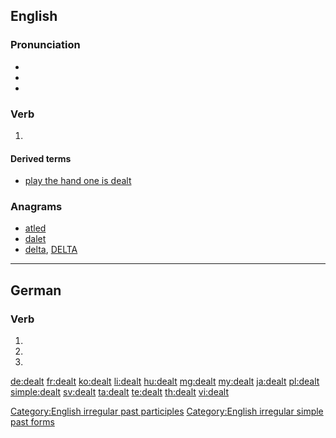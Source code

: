 ==English==

===Pronunciation===
* {{IPA|/ˈdɛlt/|lang=en}}
* {{audio|en-us-dealt.ogg|Audio (US)|lang=en}}
* {{rhymes|ɛlt|lang=en}}

===Verb===
{{head|en}}

# {{en-past of|deal}}

====Derived terms====
* [[play the hand one is dealt]]

===Anagrams===
* [[atled#English|atled]]
* [[dalet#English|dalet]]
* [[delta#English|delta]], [[DELTA#English|DELTA]]

[[Category:English irregular past participles]]
[[Category:English irregular simple past forms]]

----

==German==

===Verb===
{{head|de|verb form}}

# {{de-verb form of|dealen|3|s|g}}
# {{de-verb form of|dealen|2|p|g}}
# {{de-verb form of|dealen|i|p}}

[[de:dealt]]
[[fr:dealt]]
[[ko:dealt]]
[[li:dealt]]
[[hu:dealt]]
[[mg:dealt]]
[[my:dealt]]
[[ja:dealt]]
[[pl:dealt]]
[[simple:dealt]]
[[sv:dealt]]
[[ta:dealt]]
[[te:dealt]]
[[th:dealt]]
[[vi:dealt]]